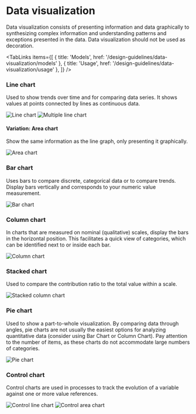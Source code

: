 
# Data visualization

Data visualization consists of presenting information and data graphically to synthesizing complex information and understanding patterns and exceptions presented in the data. Data visualization should not be used as decoration.

<TabLinks
  items={[
    { title: 'Models', href: '/design-guidelines/data-visualization/models' },
    { title: 'Usage', href: '/design-guidelines/data-visualization/usage' },
  ]}
/>

### Line chart

Used to show trends over time and for comparing data series. It shows values at points connected by lines as continuous data.

![Line chart](/image/line-chart.png)
![Multiple line chart](/image/line-chart-multiple.png)

#### Variation: Area chart

Show the same information as the line graph, only presenting it graphically.

![Area chart](/image/area-chart.png)

### Bar chart

Uses bars to compare discrete, categorical data or to compare trends. Display bars vertically and corresponds to your numeric value measurement.

![Bar chart](/image/bar-chart.png)

### Column chart

In charts that are measured on nominal (qualitative) scales, display the bars in the horizontal position. This facilitates a quick view of categories, which can be identified next to or inside each bar.

![Column chart](/image/column-chart.png)

### Stacked chart

Used to compare the contribution ratio to the total value within a scale.

![Stacked column chart](/image/stacked-chart.png)

### Pie chart

Used to show a part-to-whole visualization. By comparing data through angles, pie charts are not usually the easiest options for analyzing quantitative data (consider using Bar Chart or Column Chart). Pay attention to the number of items, as these charts do not accommodate large numbers of categories.

![Pie chart](/image/circular-chart.png)

### Control chart

Control charts are used in processes to track the evolution of a variable against one or more value references.

![Control line chart](/image/control-line-chart.png)
![Control area chart](/image/control-area-chart.png)
